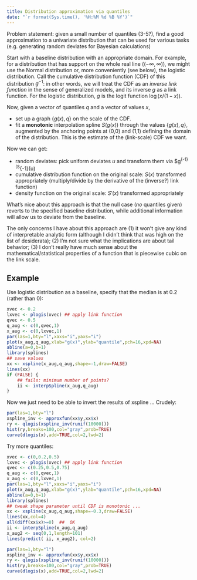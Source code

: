 ```yaml
---
title: Distribution approximation via quantiles
date: "`r format(Sys.time(), '%H:%M %d %B %Y')`"
---
```


Problem statement: given a small number of quantiles (3-5?), find a good approximation to a univariate distribution that can be used for various tasks (e.g. generating random deviates for Bayesian calculations)

Start with a baseline distribution with an appropriate domain. For example, for a distribution that has support on the whole real line ($(-\infty,\infty)$), we might use the Normal distribution or, more conveniently (see below), the logistic distribution. Call the cumulative distribution function (CDF) of this distribution $g^{-1}$: in other words, we will treat the CDF as an *inverse link function* in the sense of generalized models, and its inverse $g$ as a link function. For the logistic distribution, $g$ is the logit function $\log(x/(1-x))$.

Now, given a vector of quantiles $q$ and a vector of values $x$,

- set up a graph $\{g(x),q\}$ on the scale of the CDF.
- fit a **monotonic** interpolation spline $S(g(x))$ through the values $\{g(x),q\}$, augmented by the anchoring points at (0,0) and (1,1) defining the domain of the distribution.  This is the estimate of the (link-scale) CDF we want.

Now we can get:

- random deviates: pick uniform deviates $u$ and transform them via $g^{-1}(S^{-1}(u)
- cumulative distribution function on the original scale: $S(x)$ transformed appropriately (multiply/divide by the derivative of the (inverse?) link function)
- density function on the original scale: $S'(x)$ transformed appropriately

What's nice about this approach is that the null case (*no* quantiles given) reverts to the specified baseline distribution, while additional information will allow us to deviate from the baseline.

The only concerns I have about this approach are (1) it won't give any kind of interpretable analytic form (although I didn't think that was high on the list of desiderata); (2) I'm not sure what the implications are about tail behavior; (3) I don't really have much sense about the mathematical/statistical properties of a function that is piecewise cubic on the link scale.

## Example

Use logistic distribution as a baseline, specify that the median is at 0.2 (rather than 0):

```r
xvec <- 0.2
lxvec <- plogis(xvec) ## apply link function
qvec <- 0.5
q_aug <- c(0,qvec,1)
x_aug <- c(0,lxvec,1)
par(las=1,bty="l",xaxs="i",yaxs="i")
plot(x_aug,q_aug,xlab="g(x)",ylab="quantile",pch=16,xpd=NA)
abline(a=0,b=1)
library(splines)
## save values
xx <- xspline(x_aug,q_aug,shape=-1,draw=FALSE)
lines(xx)
if (FALSE) {
    ## fails: minimum number of points?
    ii <- interpSpline(x_aug,q_aug)
}
```

Now we just need to be able to invert the results of xspline ...
Crudely:

```r
par(las=1,bty="l")
xspline_inv <- approxfun(xx$y,xx$x)
ry <- qlogis(xspline_inv(runif(10000)))
hist(ry,breaks=100,col="gray",prob=TRUE)
curve(dlogis(x),add=TRUE,col=2,lwd=2)
```

Try more quantiles:
```r
xvec <- c(0,0.2,0.5)
lxvec <- plogis(xvec) ## apply link function
qvec <- c(0.25,0.5,0.75)
q_aug <- c(0,qvec,1)
x_aug <- c(0,lxvec,1)
par(las=1,bty="l",xaxs="i",yaxs="i")
plot(x_aug,q_aug,xlab="g(x)",ylab="quantile",pch=16,xpd=NA)
abline(a=0,b=1)
library(splines)
## tweak shape parameter until CDF is monotonic ...
xx <- xspline(x_aug,q_aug,shape=-0.3,draw=FALSE)
lines(xx,col=4)
all(diff(xx$x)>=0)  ##  OK
ii <- interpSpline(x_aug,q_aug)
x_aug2 <- seq(0,1,length=101)
lines(predict( ii, x_aug2), col=2)
```

```r
par(las=1,bty="l")
xspline_inv <- approxfun(xx$y,xx$x)
ry <- qlogis(xspline_inv(runif(10000)))
hist(ry,breaks=100,col="gray",prob=TRUE)
curve(dlogis(x),add=TRUE,col=2,lwd=2)
```
